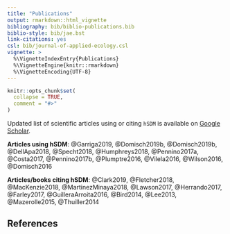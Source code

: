 ```yaml
---
title: "Publications"
output: rmarkdown::html_vignette
bibliography: bib/biblio-publications.bib
biblio-style: bib/jae.bst
link-citations: yes
csl: bib/journal-of-applied-ecology.csl
vignette: >
  %\VignetteIndexEntry{Publications}
  %\VignetteEngine{knitr::rmarkdown}
  %\VignetteEncoding{UTF-8}
---
```


```r
knitr::opts_chunk$set(
  collapse = TRUE,
  comment = "#>"
)
```

Updated list of scientific articles using or citing `hSDM` is available on [Google Scholar](https://scholar.google.fr/scholar?start=0&hl=fr&as_sdt=2005&cites=13416572550730321875&scipsc=).

**Articles using hSDM**: @Garriga2019, @Domisch2019b, @Domisch2019b, @DellApa2018, @Specht2018, @Humphreys2018, @Pennino2017a, @Costa2017, @Pennino2017b, @Plumptre2016, @Vilela2016, @Wilson2016, @Domisch2016

**Articles/books citing hSDM**: @Clark2019, @Fletcher2018, @MacKenzie2018, @MartinezMinaya2018, @Lawson2017, @Herrando2017, @Farley2017, @GuilleraArroita2016, @Bird2014, @Lee2013, @Mazerolle2015, @Thuiller2014

## References